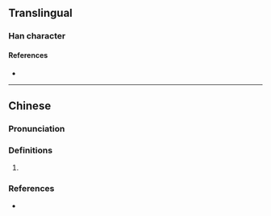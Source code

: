 {{character info/new}}
==Translingual==

===Han character===
{{Han char|rn=75|rad=木|as=11|sn=15|four=48914|canj=DHYG|ids=⿰木䇠}}

====References====
* {{Han ref|kx=0551.110|dkj=15464|hdz=21280.100|uh=6A26|ud=27174|bh=E5EC|bd=58860}}

----

==Chinese==
{{zh-forms}}

===Pronunciation===
{{zh-pron
|m=zhù
|c=cyu5
|cat=
}}

===Definitions===
{{zh-hanzi}}

# {{rfdef|zh}}

===References===
* {{R:twedu|C05374}}